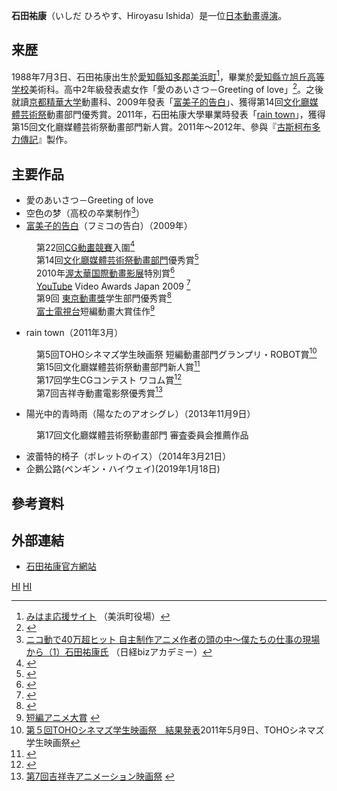 '''石田祐康'''（いしだ ひろやす、Hiroyasu Ishida）是一位[[日本|日本]][[動畫|動畫]][[導演|導演]]。

== 来歴 ==
1988年7月3日、石田祐康出生於[[愛知縣|愛知縣]][[知多郡|知多郡]][[美浜町|美浜町]]<ref>[http://www.town.aichi-mihama.lg.jp/docs/2013100805992/ みはま応援サイト] {{Wayback|url=http://www.town.aichi-mihama.lg.jp/docs/2013100805992/ |date=20140705130209 }}（美浜町役場）</ref>，畢業於[[愛知縣立旭丘高等学校|愛知縣立旭丘高等学校]]美術科。高中2年級發表處女作「愛のあいさつ－Greeting of love」<ref>{{Cite web |url=http://donnerlemot.com/2010/10/06000778.html |title=若手個人アニメクリエーター TalkAround!! セッション1:清水誠一郎×石田祐康×山元隼一（前半：2/5） |accessdate=2014-06-15 |archive-date=2015-06-09 |archive-url=https://web.archive.org/web/20150609005653/http://donnerlemot.com/2010/10/06000778.html |dead-url=no }}</ref>。之後就讀[[京都精華大学|京都精華大学]]動畫科、2009年發表「[[富美子的告白|富美子的告白]]」、獲得第14回[[文化廳媒體芸術祭|文化廳媒體芸術祭]]動畫部門優秀賞。2011年，石田祐康大學畢業時發表「[[rain_town|rain town]]」，獲得第15回文化廳媒體芸術祭動畫部門新人賞。2011年～2012年、參與『[[古斯柯布多力傳記|古斯柯布多力傳記]]』製作。

== 主要作品 ==
* 愛のあいさつ－Greeting of love
* 空色の梦（高校の卒業制作<ref>[http://www.nikkeibp.co.jp/article/column/20091221/202095/ ニコ動で40万超ヒット 自主制作アニメ作者の頭の中～僕たちの仕事の現場から（1）石田祐康氏] {{webarchive|url=https://web.archive.org/web/20140713090151/http://www.nikkeibp.co.jp/article/column/20091221/202095/ |date=2014-07-13 }}（日経bizアカデミー）</ref>）
* [[富美子的告白|富美子的告白]]（フミコの告白）（2009年）
: 第22回[[CG動畫競賽|CG動畫競賽]]入圍<ref>{{Cite web |url=http://doga.jp/contest/con22/html/22_23.htm |title=第22回CGアニメコンテスト審査結果 |accessdate=2014-06-15 |archive-date=2014-02-20 |archive-url=https://web.archive.org/web/20140220181918/http://doga.jp/contest/con22/html/22_23.htm |dead-url=no }}</ref>
: 第14回[[文化廳媒體芸術祭動畫部門|文化廳媒體芸術祭動畫部門]]優秀賞<ref name="JMediaArtsFes14">{{Cite web |url=http://plaza.bunka.go.jp/festival/2010/animation/FumikosConfession/ |title=2010年第14回文化庁メディア芸術祭 |accessdate=2014-06-15 |archive-date=2011-07-06 |archive-url=https://web.archive.org/web/20110706123400/http://plaza.bunka.go.jp/festival/2010/animation/FumikosConfession/ |dead-url=no }}</ref>
: 2010年[[渥太華国際動畫影展|渥太華国際動畫影展]]特別賞<ref>{{Cite web |url=http://www.animationfestival.ca/index.php?option=com_content&task=blogcategory&id=163&Itemid=806&limit=1&limitstart=0 |title=2010年オタワ国際アニメーションフェスティバル受賞作 |access-date=2014-06-15 |archive-url=https://web.archive.org/web/20150709074014/http://www.animationfestival.ca/index.php?option=com_content&task=blogcategory&id=163&Itemid=806&limit=1&limitstart=0 |archive-date=2015-07-09 |dead-url=yes }}</ref>
: [[YouTube|YouTube]] Video Awards Japan 2009 <ref>{{Cite web |url=http://www.youtube.com/user/YTVawardsJP2009 |title=YouTube Video Awards Japan 2009 |accessdate=2014-06-15 |archive-date=2014-09-06 |archive-url=https://web.archive.org/web/20140906113433/https://www.youtube.com/user/YTVawardsJP2009 |dead-url=no }}</ref>
: 第9回 [[東京動畫獎|東京動畫獎]]学生部門優秀賞<ref>{{Cite web |url=http://animeanime.jp/news/archives/2010/02/8_9.html |title=animeanime.jp |accessdate=2014-06-15 |archive-date=2012-03-05 |archive-url=https://web.archive.org/web/20120305032408/http://animeanime.jp/news/archives/2010/02/8_9.html |dead-url=no }}</ref>
: [[富士電視台|富士電視台]]短編動畫大賞佳作<ref>[http://www.watchme.tv/e/fujianime/ 短編アニメ大賞] {{Wayback|url=http://www.watchme.tv/e/fujianime/ |date=20150816010136 }}</ref>
* rain town（2011年3月）
: 第5回TOHOシネマズ学生映画祭 短編動畫部門グランプリ・ROBOT賞<ref>[http://www.gakuseieigasai.jp/201105/index.html 第５回TOHOシネマズ学生映画祭　結果発表]{{Dead link|date=2019年6月 |bot=InternetArchiveBot |fix-attempted=yes }}2011年5月9日、TOHOシネマズ学生映画祭</ref>
: 第15回文化廳媒體芸術祭動畫部門新人賞<ref name="JMediaArtsFes15">{{Cite web |url=http://plaza.bunka.go.jp/festival/2011/award.php?cat=animation&no=8 |title=2011年第15回文化庁メディア芸術祭 |accessdate=2014-06-15 |archive-date=2012-01-30 |archive-url=https://web.archive.org/web/20120130000545/http://plaza.bunka.go.jp/festival/2011/award.php?cat=animation&no=8 |dead-url=no }}</ref>
: 第17回学生CGコンテスト ワコム賞<ref>{{Cite web |url=http://public-image.org/pickup/2012/02/10/campasgenius17.html |title=第17回学生CGコンテスト |accessdate=2014-06-15 |archive-date=2012-02-20 |archive-url=https://web.archive.org/web/20120220045917/http://public-image.org/pickup/2012/02/10/campasgenius17.html |dead-url=yes }}</ref>
: 第7回吉祥寺動畫電影祭優秀賞<ref>[http://www.kichifes.jp/wonderland/event/filmfestival.html 第7回吉祥寺アニメーション映画祭] {{webarchive|url=https://web.archive.org/web/20131016023108/http://www.kichifes.jp/wonderland/event/filmfestival.html |date=2013-10-16 }}</ref>
* 陽光中的青時雨（陽なたのアオシグレ）（2013年11月9日）
: 第17回文化廳媒體芸術祭動畫部門 審査委員会推薦作品
* 波蕾特的椅子（ポレットのイス）（2014年3月21日）
* 企鵝公路(ペンギン・ハイウェイ)(2019年1月18日)

== 參考資料 ==
{{Reflist}}

== 外部連結 ==
* [http://d.hatena.ne.jp/Tete/ 石田祐康官方網站] {{Wayback|url=http://d.hatena.ne.jp/Tete/ |date=20120418060228 }}

[[Category:1988年出生|HI]]
[[Category:日本導演|HI]]